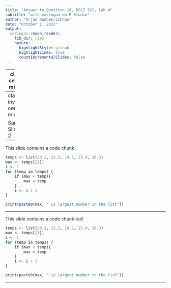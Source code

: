 ```yaml
---
title: "Answer to Question 10, DSCI 521, Lab 4"
subtitle: "with xaringan on R Studio"
author: "Arjun Radhakrishnan"
date: "October 1, 2022"
output:
  xaringan::moon_reader:
    lib_dir: libs
    nature:
      highlightStyle: github
      highlightLines: true
      countIncrementalSlides: false
---
```




---
class: center, middle

Sample Slide - 1

---
class: inverse, center, middle

Sample Slide - 2

---
This slide contains a code chunk.

```r
temps <- list(20.2, 22.3, 19.7, 25.0, 16.3)
max <- temps[[1]]
i <- 1
for (temp in temps) {
    if (max < temp){
        max = temp
    }
    i <- i + 1
}

print(paste0(max, " is largest number in the list"))

```


---

This slide contains a code chunk too!

```r
temps <- list(20.2, 22.3, 19.7, 25.0, 16.3)
max <- temps[[1]]
i <- 1
for (temp in temps) {
    if (max < temp){
        max = temp
    }
    i <- i + 1
}

print(paste0(max, " is largest number in the list"))

```


---
